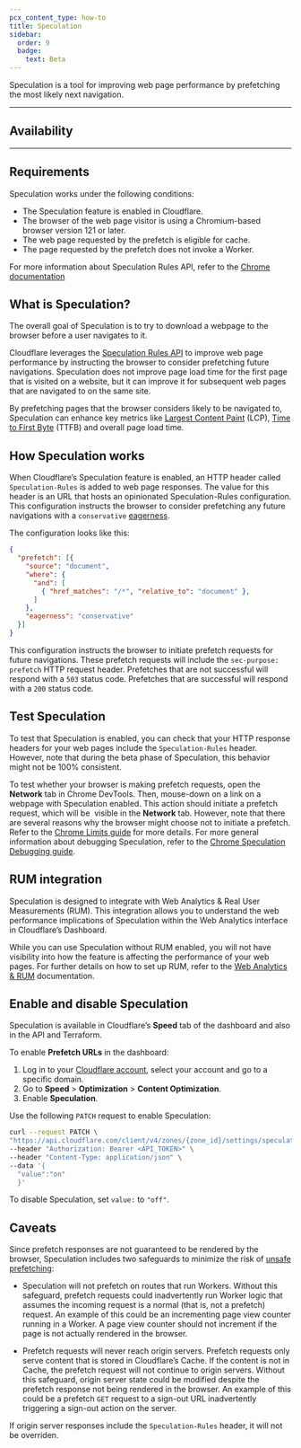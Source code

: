 ```yaml
---
pcx_content_type: how-to
title: Speculation
sidebar: 
  order: 9
  badge:
    text: Beta
---
```



Speculation is a tool for improving web page performance by prefetching the most likely next navigation.

---

## Availability

<FeatureTable id="speed.speculation" />

---

## Requirements

Speculation works under the following conditions:
- The Speculation feature is enabled in Cloudflare.
- The browser of the web page visitor is using a Chromium-based browser version 121 or later.
- The web page requested by the prefetch is eligible for cache.
- The page requested by the prefetch does not invoke a Worker.

For more information about Speculation Rules API, refer to the [Chrome documentation](https://developer.chrome.com/docs/web-platform/prerender-pages)


## What is Speculation?

The overall goal of Speculation is to try to download a webpage to the browser before a user navigates to it.

Cloudflare leverages the [Speculation Rules API](https://developer.mozilla.org/en-US/docs/Web/API/Speculation_Rules_API) to improve web page performance by instructing the browser to consider prefetching future navigations. Speculation does not improve page load time for the first page that is visited on a website, but it can improve it for subsequent web pages that are navigated to on the same site.

By prefetching pages that the browser considers likely to be navigated to, Speculation can enhance key metrics like [Largest Content Paint](https://web.dev/articles/lcp) (LCP), [Time to First Byte](https://web.dev/articles/ttfb) (TTFB) and overall page load time.

## How Speculation works

When Cloudflare’s Speculation feature is enabled, an HTTP header called `Speculation-Rules` is added to web page responses. The value for this header is an URL that hosts an opinionated Speculation-Rules configuration. This configuration instructs the browser to consider prefetching any future navigations with a `conservative` [eagerness](https://developer.chrome.com/docs/web-platform/prerender-pages#eagerness).

The configuration looks like this:

```json
{
  "prefetch": [{
    "source": "document",
    "where": {
      "and": [
        { "href_matches": "/*", "relative_to": "document" },
      ]
    },
    "eagerness": "conservative"
  }]
}
```

This configuration instructs the browser to initiate prefetch requests for future navigations. These prefetch requests will include the `sec-purpose: prefetch` HTTP request header. Prefetches that are not successful will respond with a `503` status code. Prefetches that are successful will respond with a `200` status code.

## Test Speculation

To test that Speculation is enabled, you can check that your HTTP response headers for your web pages include the `Speculation-Rules` header. However, note that during the beta phase of Speculation, this behavior might not be 100% consistent.

To test whether your browser is making prefetch requests, open the **Network** tab in Chrome DevTools. Then, mouse-down on a link on a webpage with Speculation enabled. This action should initiate a prefetch request, which will be  visible in the **Network** tab. However, note that there are several reasons why the browser might choose not to initiate a prefetch. Refer to the [Chrome Limits guide](https://developer.chrome.com/docs/web-platform/prerender-pages#chrome-limits) for more details. For more general information about debugging Speculation, refer to the [Chrome Speculation Debugging guide](https://developer.chrome.com/docs/devtools/application/debugging-speculation-rules).

## RUM integration

Speculation is designed to integrate with Web Analytics & Real User Measurements (RUM). This integration allows you to understand the web performance implications of Speculation within the Web Analytics interface in Cloudflare’s Dashboard.

While you can use Speculation without RUM enabled, you will not have visibility into how the feature is affecting the performance of your web pages. For further details on how to set up RUM, refer to the [Web Analytics & RUM](/web-analytics/) documentation.

## Enable and disable Speculation

Speculation is available in Cloudflare’s **Speed** tab of the dashboard and also in the API and Terraform.

<Tabs syncKey="dashPlusAPI"> <TabItem label="Dashboard">

To enable **Prefetch URLs** in the dashboard:

1. Log in to your [Cloudflare account](https://dash.cloudflare.com), select your account and go to a specific domain.
2. Go to **Speed** > **Optimization** > **Content Optimization**.
3. Enable **Speculation**.

</TabItem> <TabItem label="API">

Use the following `PATCH` request to enable Speculation:

```bash
curl --request PATCH \
"https://api.cloudflare.com/client/v4/zones/{zone_id}/settings/speculation" \
--header "Authorization: Bearer <API_TOKEN>" \
--header "Content-Type: application/json" \
--data '{
  "value":"on"
  }'
```

To disable Speculation, set `value:` to `"off"`.

</TabItem> </Tabs>

## Caveats

Since prefetch responses are not guaranteed to be rendered by the browser, Speculation includes two safeguards to minimize the risk of [unsafe prefetching](https://developer.mozilla.org/en-US/docs/Web/API/Speculation_Rules_API#unsafe_prefetching): 

- Speculation will not prefetch on routes that run Workers. Without this safeguard, prefetch requests could inadvertently run Worker logic that assumes the incoming request is a normal (that is, not a prefetch) request. An example of this could be an incrementing page view counter running in a Worker. A page view counter should not increment if the page is not actually rendered in the browser.

- Prefetch requests will never reach origin servers. Prefetch requests only serve content that is stored in Cloudflare’s Cache. If the content is not in Cache, the prefetch request will not continue to origin servers. Without this safeguard, origin server state could be modified despite the prefetch response not being rendered in the browser. An example of this could be a prefetch `GET` request to a sign-out URL inadvertently triggering a sign-out action on the server.

If origin server responses include the `Speculation-Rules` header, it will not be overriden.


